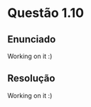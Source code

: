 <!-- Criado por Djonathan Quadras -->

# Questão 1.10 {-}

## Enunciado {-}

Working on it :)

## Resolução {-}

Working on it :)
